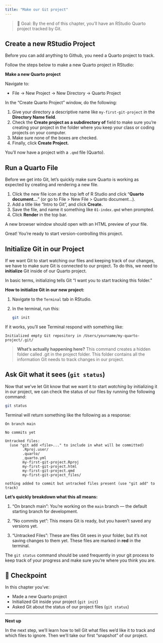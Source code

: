 ```yaml
---
title: "Make our Git project"
---
```


> 🎯 Goal: By the end of this chapter, you’ll have an RStudio Quarto project tracked by Git.

## Create a new RStudio Project

Before you can add anything to Github, you need a Quarto project to track.

Follow the steps below to make a new Quarto project in RStudio:

**Make a new Quarto project**

Navigate to:

- File → New Project → New Directory → Quarto Project

In the "Create Quarto Project" window, do the following:

1. Give your directory a descriptive name like `my-first-git-project` in the  **Directory Name field**.
2. Check the  **Create project as a subdirectory of** field to make sure you're creating your project in the folder where you keep your class or coding projects on your computer.
3.  Make sure none of the boxes are checked.
4.  Finally, click **Create Project.**

You’ll now have a project with a `.qmd` file (Quarto).

## Run a Quarto File 

Before we get into Git, let’s quickly make sure Quarto is working as expected by creating and rendering a new file.

1.  Click the new file icon at the top left of R Studio and click "**Quarto document...**" (or go to File \> New File \> Quarto document...).
2.  Add a title like "Intro to Git", and click **Create.**
3.  Save the file, and name it something like `01-index.qmd` when prompted.
4.  Click **Render** in the top bar.

A new browser window should open with an HTML preview of your file.

Great! You’re ready to start version-controlling this project.

## Initialize Git in our Project

If we want Git to start watching our files and keeping track of our changes, we have to make sure Git is connected to our project. To do this, we need to **initialize** Git inside of our Quarto project.

In basic terms, initializing tells Git "I want you to start tracking this folder.”

**How to initialize Git in our new project:**

1. Navigate to the `Terminal` tab in RStudio.

2. In the terminal, run this:

    ``` bash
    git init
    ```

If it works, you’ll see Terminal respond with something like:

`Initialized empty Git repository in /Users/yourname/my-quarto-project/.git/`

> **What's actually happening here?**
This command creates a hidden folder called .git in the project folder. This folder contains all the information Git needs to track changes in our project.

## Ask Git what it sees (`git status`)

Now that we've let Git know that we want it to start *watching* by initializing it in our project, we can check the status of our files by running the following command:

``` bash
git status
```

Terminal will return something like the following as a response:

```         
On branch main

No commits yet

Untracked files:
  (use "git add <file>..." to include in what will be committed)
        .Rproj.user/
        .quarto/
        _quarto.yml
        my-first-git-project.Rproj
        my-first-git-project.html
        my-first-git-project.qmd
        my-first-git-project_files/

nothing added to commit but untracked files present (use "git add" to track)
```

**Let's quickly breakdown what this all means:**

1. "On branch main": You're working on the `main` branch — the default starting branch for development.

2. "No commits yet": This means Git is ready, but you haven’t saved any versions yet.

3. "Untracked Files": These are files Git sees in your folder, but it’s not saving changes to them yet. These files are marked in **red** in the terminal.

The `git status` command should be used frequently in your git process to keep track of your progress and make sure you're where you think you are. 

## 🎯 Checkpoint

In this chapter you've:

 - Made a new Quarto project
 - Initialized Git inside your project (`git init`)
 - Asked Git about the status of our project files (`git status`)

---

**Next up**

In the next step, we'll learn how to tell Git what files we'd like it to track and which files to ignore. Then we'll take our first "snapshot" of our project.
